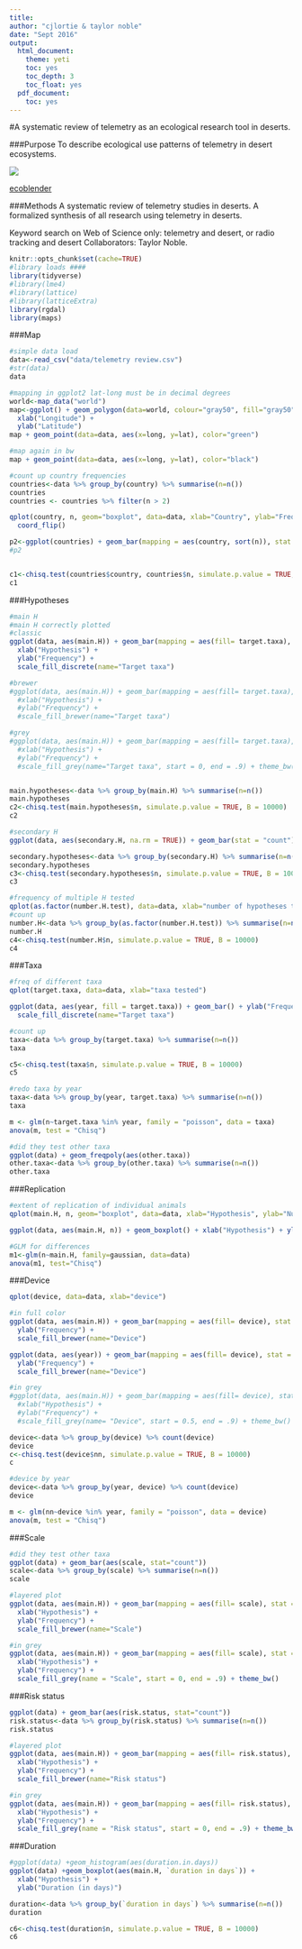 ```yaml
---
title:
author: "cjlortie & taylor noble"
date: "Sept 2016"
output:
  html_document:
    theme: yeti
    toc: yes
    toc_depth: 3
    toc_float: yes
  pdf_document:
    toc: yes
---
```

#A systematic review of telemetry as an ecological research tool in deserts.

###Purpose
To describe ecological use patterns of telemetry in desert ecosystems.


![](./taylor.action.jpg)

[ecoblender](http://ecoblender.org)

###Methods
A systematic review of telemetry studies in deserts. A formalized synthesis of all research using telemetry in deserts.

Keyword search on Web of Science only: telemetry and desert, or radio tracking and desert Collaborators: Taylor Noble.

```r
knitr::opts_chunk$set(cache=TRUE)
#library loads ####
library(tidyverse)
#library(lme4)
#library(lattice)
#library(latticeExtra)
library(rgdal)
library(maps)

```

###Map
```r
#simple data load
data<-read_csv("data/telemetry review.csv")
#str(data)
data

#mapping in ggplot2 lat-long must be in decimal degrees
world<-map_data("world")
map<-ggplot() + geom_polygon(data=world, colour="gray50", fill="gray50", aes(x=long, y=lat, group=group)) + 
  xlab("Longitude") +
  ylab("Latitude")
map + geom_point(data=data, aes(x=long, y=lat), color="green")

#map again in bw
map + geom_point(data=data, aes(x=long, y=lat), color="black")

#count up country frequencies
countries<-data %>% group_by(country) %>% summarise(n=n())
countries
countries <- countries %>% filter(n > 2)

qplot(country, n, geom="boxplot", data=data, xlab="Country", ylab="Frequency") +
  coord_flip()

p2<-ggplot(countries) + geom_bar(mapping = aes(country, sort(n)), stat = "identity")
#p2


c1<-chisq.test(countries$country, countries$n, simulate.p.value = TRUE, B = 10000)
c1

```

###Hypotheses
```r
#main H
#main H correctly plotted
#classic 
ggplot(data, aes(main.H)) + geom_bar(mapping = aes(fill= target.taxa), stat = "count") + 
  xlab("Hypothesis") + 
  ylab("Frequency") +
  scale_fill_discrete(name="Target taxa")

#brewer
#ggplot(data, aes(main.H)) + geom_bar(mapping = aes(fill= target.taxa), stat = "count") + 
  #xlab("Hypothesis") + 
  #ylab("Frequency") +
  #scale_fill_brewer(name="Target taxa")

#grey
#ggplot(data, aes(main.H)) + geom_bar(mapping = aes(fill= target.taxa), stat = "count") + 
  #xlab("Hypothesis") + 
  #ylab("Frequency") +
  #scale_fill_grey(name="Target taxa", start = 0, end = .9) + theme_bw()


main.hypotheses<-data %>% group_by(main.H) %>% summarise(n=n())
main.hypotheses
c2<-chisq.test(main.hypotheses$n, simulate.p.value = TRUE, B = 10000)
c2

#secondary H
ggplot(data, aes(secondary.H, na.rm = TRUE)) + geom_bar(stat = "count") + xlab("Secondary hypothesis") + ylab("Frequency")

secondary.hypotheses<-data %>% group_by(secondary.H) %>% summarise(n=n())
secondary.hypotheses
c3<-chisq.test(secondary.hypotheses$n, simulate.p.value = TRUE, B = 10000)
c3

#frequency of multiple H tested
qplot(as.factor(number.H.test), data=data, xlab="number of hypotheses tested")
#count up
number.H<-data %>% group_by(as.factor(number.H.test)) %>% summarise(n=n())
number.H
c4<-chisq.test(number.H$n, simulate.p.value = TRUE, B = 10000)
c4
```

###Taxa
```r
#freq of different taxa
qplot(target.taxa, data=data, xlab="taxa tested")

ggplot(data, aes(year, fill = target.taxa)) + geom_bar() + ylab("Frequency") + xlab("Year") +
  scale_fill_discrete(name="Target taxa")

#count up
taxa<-data %>% group_by(target.taxa) %>% summarise(n=n())
taxa

c5<-chisq.test(taxa$n, simulate.p.value = TRUE, B = 10000)
c5

#redo taxa by year
taxa<-data %>% group_by(year, target.taxa) %>% summarise(n=n())
taxa

m <- glm(n~target.taxa %in% year, family = "poisson", data = taxa)
anova(m, test = "Chisq")

#did they test other taxa
ggplot(data) + geom_freqpoly(aes(other.taxa))
other.taxa<-data %>% group_by(other.taxa) %>% summarise(n=n())
other.taxa

```

###Replication
```r
#extent of replication of individual animals
qplot(main.H, n, geom="boxplot", data=data, xlab="Hypothesis", ylab="Number of individuals")

ggplot(data, aes(main.H, n)) + geom_boxplot() + xlab("Hypothesis") + ylab("Number of individuals") + ylim(0,100)

#GLM for differences
m1<-glm(n~main.H, family=gaussian, data=data)
anova(m1, test="Chisq")

```

###Device
```r
qplot(device, data=data, xlab="device")

#in full color
ggplot(data, aes(main.H)) + geom_bar(mapping = aes(fill= device), stat = "count") + xlab("Hypothesis") + 
  ylab("Frequency") +
  scale_fill_brewer(name="Device")

ggplot(data, aes(year)) + geom_bar(mapping = aes(fill= device), stat = "count") + xlab("Hypothesis") + 
  ylab("Frequency") +
  scale_fill_brewer(name="Device")

#in grey
#ggplot(data, aes(main.H)) + geom_bar(mapping = aes(fill= device), stat = "count") + 
  #xlab("Hypothesis") + 
  #ylab("Frequency") +
  #scale_fill_grey(name= "Device", start = 0.5, end = .9) + theme_bw()

device<-data %>% group_by(device) %>% count(device)
device
c<-chisq.test(device$nn, simulate.p.value = TRUE, B = 10000)
c

#device by year
device<-data %>% group_by(year, device) %>% count(device)
device

m <- glm(nn~device %in% year, family = "poisson", data = device)
anova(m, test = "Chisq")

```

###Scale
```r
#did they test other taxa
ggplot(data) + geom_bar(aes(scale, stat="count"))
scale<-data %>% group_by(scale) %>% summarise(n=n())
scale

#layered plot
ggplot(data, aes(main.H)) + geom_bar(mapping = aes(fill= scale), stat = "count") + 
  xlab("Hypothesis") + 
  ylab("Frequency") +
  scale_fill_brewer(name="Scale")

#in grey
ggplot(data, aes(main.H)) + geom_bar(mapping = aes(fill= scale), stat = "count") + 
  xlab("Hypothesis") + 
  ylab("Frequency") +
  scale_fill_grey(name = "Scale", start = 0, end = .9) + theme_bw()
```

###Risk status
```r
ggplot(data) + geom_bar(aes(risk.status, stat="count"))
risk.status<-data %>% group_by(risk.status) %>% summarise(n=n())
risk.status

#layered plot
ggplot(data, aes(main.H)) + geom_bar(mapping = aes(fill= risk.status), stat = "count") + 
  xlab("Hypothesis") + 
  ylab("Frequency") +
  scale_fill_brewer(name="Risk status")

#in grey
ggplot(data, aes(main.H)) + geom_bar(mapping = aes(fill= risk.status), stat = "count") + 
  xlab("Hypothesis") + 
  ylab("Frequency") +
  scale_fill_grey(name = "Risk status", start = 0, end = .9) + theme_bw()

```

###Duration
```r
#ggplot(data) +geom_histogram(aes(duration.in.days))
ggplot(data) +geom_boxplot(aes(main.H, `duration in days`)) + 
  xlab("Hypothesis") +
  ylab("Duration (in days)")

duration<-data %>% group_by(`duration in days`) %>% summarise(n=n())
duration

c6<-chisq.test(duration$n, simulate.p.value = TRUE, B = 10000)
c6
```
